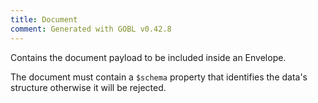 ```yaml
---
title: Document
comment: Generated with GOBL v0.42.8
---
```


Contains the document payload to be included inside an Envelope.

The document must contain a `$schema` property that identifies
the data's structure otherwise it will be rejected.


